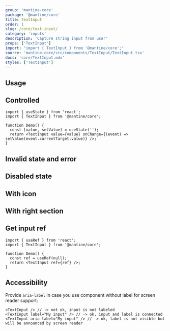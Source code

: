 ```yaml
---
group: 'mantine-core'
package: '@mantine/core'
title: TextInput
order: 1
slug: /core/text-input/
category: 'inputs'
description: 'Capture string input from user'
props: ['TextInput']
import: "import { TextInput } from '@mantine/core';"
source: 'mantine-core/src/components/TextInput/TextInput.tsx'
docs: 'core/TextInput.mdx'
styles: ['TextInput']
---
```



## Usage

<Demo data={TextInputDemos.configurator} />

## Controlled

```tsx
import { useState } from 'react';
import { TextInput } from '@mantine/core';

function Demo() {
  const [value, setValue] = useState('');
  return <TextInput value={value} onChange={(event) => setValue(event.currentTarget.value)} />;
}
```

## Invalid state and error

<Demo data={TextInputDemos.validation} />

## Disabled state

<Demo data={TextInputDemos.disabled} />

## With icon

<Demo data={TextInputDemos.icon} />

## With right section

<Demo data={TextInputDemos.rightSection} />

## Get input ref

```tsx
import { useRef } from 'react';
import { TextInput } from '@mantine/core';

function Demo() {
  const ref = useRef(null);
  return <TextInput ref={ref} />;
}
```

## Accessibility

Provide `aria-label` in case you use component without label for screen reader support:

```tsx
<TextInput /> // -> not ok, input is not labeled
<TextInput label="My input" /> // -> ok, input and label is connected
<TextInput aria-label="My input" /> // -> ok, label is not visible but will be announced by screen reader
```
